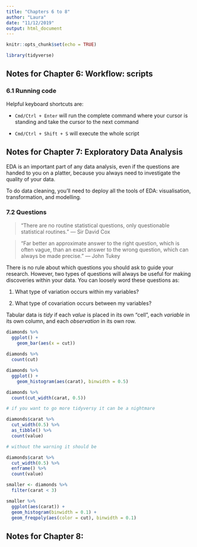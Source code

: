 ```yaml
---
title: "Chapters 6 to 8"
author: "Laura"
date: "11/12/2019"
output: html_document
---
```


```r
knitr::opts_chunk$set(echo = TRUE)

library(tidyverse)
```

## Notes for Chapter 6: Workflow: scripts 

### 6.1 Running code

Helpful keyboard shortcuts are:

* `Cmd/Ctrl + Enter` will run the complete command where your cursor is standing and take the cursor to the next command

* `Cmd/Ctrl + Shift + S` will execute the whole script


## Notes for Chapter 7: Exploratory Data Analysis

EDA is an important part of any data analysis, even if the questions are handed to you on a platter, because you always need to investigate the quality of your data.

To do data cleaning, you’ll need to deploy all the tools of EDA: visualisation, transformation, and modelling.

### 7.2 Questions

> “There are no routine statistical questions, only questionable statistical routines.” — Sir David Cox

> “Far better an approximate answer to the right question, which is often vague, than an exact answer to the wrong question, which can always be made precise.” — John Tukey

There is no rule about which questions you should ask to guide your research. However, two types of questions will always be useful for making discoveries within your data. You can loosely word these questions as:

1. What type of variation occurs within my variables?

2. What type of covariation occurs between my variables?

Tabular data is _tidy_ if each _value_ is placed in its own “cell”, each _variable_ in its own column, and each _observation_ in its own row.

```r
diamonds %>% 
  ggplot() +
    geom_bar(aes(x = cut))
    
diamonds %>% 
  count(cut)

diamonds %>% 
  ggplot() +
    geom_histogram(aes(carat), binwidth = 0.5)

diamonds %>% 
  count(cut_width(carat, 0.5))

# if you want to go more tidyversy it can be a nightmare

diamonds$carat %>% 
  cut_width(0.5) %>% 
  as_tibble() %>%  
  count(value)

# without the warning it should be

diamonds$carat %>% 
  cut_width(0.5) %>% 
  enframe() %>%  
  count(value)

smaller <- diamonds %>% 
  filter(carat < 3)

smaller %>% 
  ggplot(aes(carat)) +
  geom_histogram(binwidth = 0.1) +
  geom_freqpoly(aes(color = cut), binwidth = 0.1)


```


## Notes for Chapter 8: